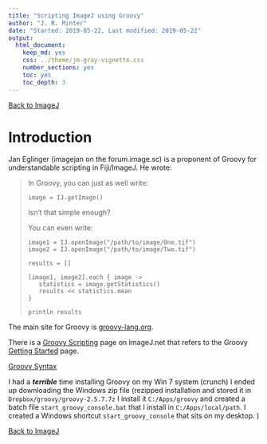 ```yaml
---
title: "Scripting ImageJ using Groovy"
author: "J. R. Minter"
date: "Started: 2019-05-22, Last modified: 2019-05-22"
output:
  html_document:
    keep_md: yes
    css: ../theme/jm-gray-vignette.css
    number_sections: yes
    toc: yes
    toc_depth: 3
---
```


[Back to ImageJ](ImageJ.html)

# Introduction


Jan Eglinger (imagejan on the forum.image.sc) is a proponent of Groovy
for understandable scripting in Fiji/ImageJ. He wrote:

> In Groovy, you can just as well write:
>
>   ```
>   image = IJ.getImage()
>   ```
>
> Isn’t that simple enough?
>
> You can even write:
> 
>    ```
>    image1 = IJ.openImage("/path/to/image/One.tif")
>    image2 = IJ.openImage("/path/to/image/Two.tif")
>    
>    results = []
>
>    [image1, image2].each { image ->
>       statistics = image.getStatistics()
>       results << statistics.mean
>    }
>    
>    println results
>    ```

The main site for Groovy is [groovy-lang.org](http://groovy-lang.org/).

There is a [Groovy Scripting](https://imagej.net/Groovy_Scripting) page on
ImageJ.net that refers to the Groovy
[Getting Started](http://groovy-lang.org/documentation.html#gettingstarted)
page.

[Groovy Syntax](http://groovy-lang.org/syntax.html)

I had a **_terrible_** time installing Groovy on my Win 7 system (crunch)
I ended up downloading the Windows zip file (rezipped installation and
stored it in  `Dropbox/groovy/groovy-2.5.7.7z` I install it
`C:/Apps/groovy` and created a batch file `start_groovy_console.bat`
that I install in `C:/Apps/local/path`. I created a Windows shortcut
`start_groovy_console` that sits on my desktop. )


[Back to ImageJ](ImageJ.html)
